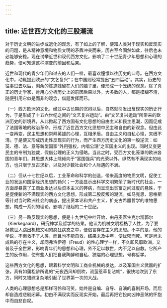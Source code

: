 ```yaml
---
---
---
```

title: 近世西方文化的三股潮流
---




对于历史文明的进步或退化的观念，有了如上的了解，便知人类对于现实和反现实的问题，是从精神意境和物质文明的矛盾冲突而来，历古至今固然如此，往后也未必能够安稳。现在试举近世和现代西方文化，影响了二十世纪青少年思想和心理的趋势，便可知道这种演变的前因和后果。

近世和现代的青少年们和过去的人们一样，最喜欢憧憬以往历史的口号。在西方文化中，动辄提到欧洲的“文艺复兴”；在中国则经常提出“五四运动”。其实，历史的往事过去以后，剩余的陈迹残留在人们的脑子里，便形成一个笼统的观念。除了真正的历史学家，肯用心分析历史上的前因后果以外，大多数的人，都是模糊不清，随便引用它似是而非的观念，借题发挥而已。

（一）西方欧洲的文化，经过中古长期的沉闷以后，自然就引发出反现实的历史行为，于是形成了十五六世纪之间的“文艺复兴运动”。由“文艺复兴运动”所带来的欧洲历史的新境界，从此掀起了西方固有文化思想的自由主义和民主思潮，因而促成了法国等地的政治革命，形成了近世西方文化思想中民主和自由的新观念。但由此一变再变，民主思想和崇拜英雄的心理，互相矛盾。自由主义和自私心理，夹缠不清。于是便又形成历史性反现实的行为，而产生西方历史文化的第一股逆流：如英、德、法、意等新型国家“外用强权，内唱公理”之军国主义的出现。同时又变更民主的专制为独裁，假借公理的正义为侵略。当此之时，受西方文化笼罩的欧洲各国的青年们，其思想大体上除倾向于“富国强兵”的光荣以外，纵然有不满现实的地方，也只限于反古求新，以及对少数社会和个人际遇的不满。

（二）但从十七世纪以后，工业革命和科学的创造，带来高度的物质文明，促使工业的发达和国家经济思想的勃兴；一方面显示出科学文明繁荣了新时代的社会，一方面却暴露了工商业发达以后资本主义的弊病，而呈现出贫富之间过度的悬殊，于是促使新的不满现实的西方文化思想，形成第二股反叛的潮流。如马克思、恩格斯等针对当时欧洲社会的病态，提出资本论和共产主义，扩充古希腊哲学的唯物思想，构成一系列的理论，影响了继起的二十世纪。

（三）另一路反现实的思想，便是十九世纪中叶开始，由丹麦医生克尔凯郭尔（Kierkegaard），研究神学及哲学的结果。他认为机械文明桎梏了人性，为了要拯救世人跳出机械文明的疯狂病态之中，便倡言存在主义的思想。不幸的是，他的学说，不但救不了人类，而且也不能自救，结果未及中年，便忧郁而死。可是尚未成熟的存在主义，却同弗洛伊德（Freud）的性心理学一样，不久即风靡欧洲，又普及于全世界，影响青年们的思想和心理，外不足以救世，内不足以自救。它所产生的反作用，使有些人们把自我陶醉和自私、狭隘的心理思想，号称哲学。

这些西方文化的思想，跟着科学文明和工商业机械的发达，以及军国主义武器的扩张，真有如蒲松龄所说的“元夜西风却倒吹，流萤惹草复沾帏”，很快地吹到了东方，同时又错综复杂地引起了世界第一次的大战。

人类的心理思想总是那样可怜和可笑，始终是自编、自导、自演的喜剧开场，而后却自造成悲剧闭幕。初由不满现实而反现实开始，最后再把它投向凶神恶煞的怀抱中而自悲自叹。